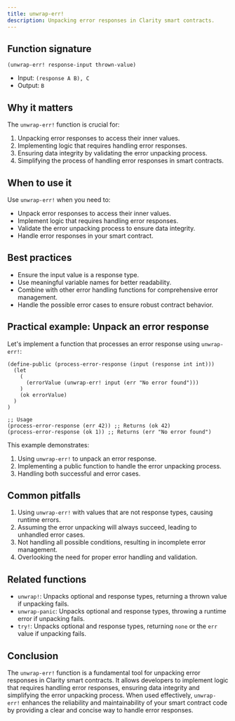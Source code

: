 ```yaml
---
title: unwrap-err!
description: Unpacking error responses in Clarity smart contracts.
---
```


## Function signature

```clarity
(unwrap-err! response-input thrown-value)
```

- Input: `(response A B), C`
- Output: `B`

## Why it matters

The `unwrap-err!` function is crucial for:

1. Unpacking error responses to access their inner values.
2. Implementing logic that requires handling error responses.
3. Ensuring data integrity by validating the error unpacking process.
4. Simplifying the process of handling error responses in smart contracts.

## When to use it

Use `unwrap-err!` when you need to:

- Unpack error responses to access their inner values.
- Implement logic that requires handling error responses.
- Validate the error unpacking process to ensure data integrity.
- Handle error responses in your smart contract.

## Best practices

- Ensure the input value is a response type.
- Use meaningful variable names for better readability.
- Combine with other error handling functions for comprehensive error management.
- Handle the possible error cases to ensure robust contract behavior.

## Practical example: Unpack an error response

Let's implement a function that processes an error response using `unwrap-err!`:

```clarity
(define-public (process-error-response (input (response int int)))
  (let
    (
      (errorValue (unwrap-err! input (err "No error found")))
    )
    (ok errorValue)
  )
)

;; Usage
(process-error-response (err 42)) ;; Returns (ok 42)
(process-error-response (ok 1)) ;; Returns (err "No error found")
```

This example demonstrates:
1. Using `unwrap-err!` to unpack an error response.
2. Implementing a public function to handle the error unpacking process.
3. Handling both successful and error cases.

## Common pitfalls

1. Using `unwrap-err!` with values that are not response types, causing runtime errors.
2. Assuming the error unpacking will always succeed, leading to unhandled error cases.
3. Not handling all possible conditions, resulting in incomplete error management.
4. Overlooking the need for proper error handling and validation.

## Related functions

- `unwrap!`: Unpacks optional and response types, returning a thrown value if unpacking fails.
- `unwrap-panic`: Unpacks optional and response types, throwing a runtime error if unpacking fails.
- `try!`: Unpacks optional and response types, returning `none` or the `err` value if unpacking fails.

## Conclusion

The `unwrap-err!` function is a fundamental tool for unpacking error responses in Clarity smart contracts. It allows developers to implement logic that requires handling error responses, ensuring data integrity and simplifying the error unpacking process. When used effectively, `unwrap-err!` enhances the reliability and maintainability of your smart contract code by providing a clear and concise way to handle error responses.
